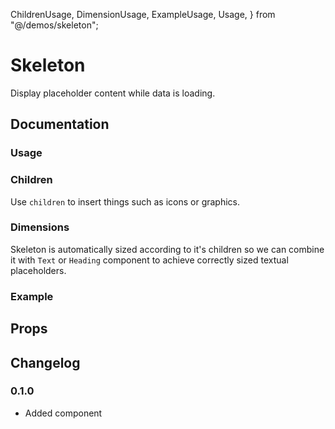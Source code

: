   ChildrenUsage,
  DimensionUsage,
  ExampleUsage,
  Usage,
} from "@/demos/skeleton";

# Skeleton

Display placeholder content while data is loading.

## Documentation

### Usage

<Demo component={Usage} />

### Children

Use `children` to insert things such as icons or graphics.

<Demo component={ChildrenUsage} />

### Dimensions

Skeleton is automatically sized according to it's children so we can combine it with `Text` or `Heading` component to achieve correctly sized textual placeholders.

<Demo component={DimensionUsage} />

### Example

<Demo component={ExampleUsage} />

## Props

<ax-props-table component="Skeleton" />

## Changelog

### 0.1.0

- Added component
